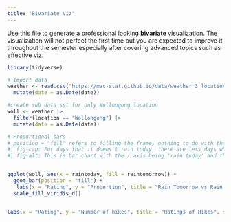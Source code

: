 ```yaml
---
title: "Bivariate Viz"
---
```


Use this file to generate a professional looking **bivariate** visualization.  The visualization will not perfect the first time but you are expected to improve it throughout the semester especially after covering advanced topics such as effective viz.

```r
library(tidyverse)
```


```r
# Import data
weather <- read.csv("https://mac-stat.github.io/data/weather_3_locations.csv") |> 
  mutate(date = as.Date(date))  

```

```r
#create sub data set for only Wollongong location
woll <- weather |>
  filter(location == "Wollongong") |> 
  mutate(date = as.Date(date))  

```

```r
# Proportional bars
# position = "fill" refers to filling the frame, nothing to do with the color-related fill
#| fig-cap: For days that it doens't rain today, there are less days where it doens't rain tomorrow. For  days where it does rain today, there are more days where it does rain tomorrow. 
#| fig-alt: This is bar chart with the x axis being 'rain today' and the yaxis being 'count'. There are three bars -- yes, no and NA, for the rain today variable. The bars are divided into different colors based on the proportion of days that it rains tomorrow. The bar for 'no' rain today, has roughly 20% of corresponding data points that say that it will rain tomorrow, and roughly 80% of corresponding data points that say that it will not rain tomorrow. The bar for 'yes' rain today has 50% of corresponding data points that say it will rain tomorrow, and 50% of corresponding data points that say it will not rain tomorrow. The third column, 'NA' for rain today, has 12.5% of correesponding corresponding data points that say it will not rain tomorrow and about 5% of corresponding data points that say it will rain tomorrow.


ggplot(woll, aes(x = raintoday, fill = raintomorrow)) + 
  geom_bar(position = "fill") +
   labs(x = "Rating", y = "Proportion", title = "Rain Tomorrow vs Rain Today", subtitle = "How does rain today correlate to rain tomorrow?") +
  scale_fill_viridis_d()  


labs(x = "Rating", y = "Number of hikes", title = "Ratings of Hikes", subtitle = "How many hikes are easy, moderate, or difficult?") 
```

